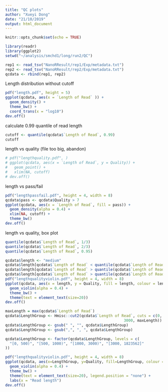 ```yaml
---
title: "QC plots"
author: "Xueyi Dong"
date: "21/10/2019"
output: html_document
---
```


```r
knitr::opts_chunk$set(echo = TRUE)
```

```r
library(readr)
library(ggplot2)
setwd("~/analysis/smchd1/long/run2/QC")
```

```r
rep1 <- read_tsv("NanoRResult/rep1/Exp/metadata.txt")
rep2 <- read_tsv("NanoRResult/rep2/Exp/metadata.txt")
qcdata <- rbind(rep1, rep2)
```

Length distribution without cutoff

```r
pdf("length.pdf", height = 5)
ggplot(qcdata, aes(x = `Length of Read` )) +
  geom_density() +
  theme_bw() +
  coord_trans(x = "log10")
dev.off()
```


calculate 0.99 quantile of read length

```r
cutoff <- quantile(qcdata$`Length of Read`, 0.99)
cutoff
```

length vs quality (file too big, abandon)

```r
# pdf("lengthquality.pdf", )
# ggplot(qcdata, aes(x = `Length of Read`, y = Quality)) +
#   geom_point() +
#   xlim(NA, cutoff)
# dev.off()
```

length vs pass/fail

```r
pdf("lengthpassfail.pdf", height = 4, width = 8)
qcdata$pass <- qcdata$Quality > 7
ggplot(qcdata, aes(x = `Length of Read`, fill = pass)) +
  geom_density(alpha = 0.4) +
  xlim(NA, cutoff) +
  theme_bw()
dev.off()
```

length vs quality, box plot


```r
quantile(qcdata$`Length of Read`, 1/3)
quantile(qcdata$`Length of Read`, 2/3)
quantile(qcdata$`Length of Read`, 0.95)
```

```r
qcdata$length <- "medium"
qcdata$length[qcdata$`Length of Read` < quantile(qcdata$`Length of Read`, 1/3)] <- "short"
qcdata$length[qcdata$`Length of Read` > quantile(qcdata$`Length of Read`, 2/3)] <- "long"
qcdata$length[qcdata$`Length of Read` > quantile(qcdata$`Length of Read`, 0.95)] <- "extra long"
pdf("lengthqualityviolin.pdf", height = 4, width = 8)
ggplot(qcdata, aes(x = length, y = Quality, fill = length, colour = length)) +
  geom_violin(alpha = 0.4) +
  theme_bw() +
  theme(text = element_text(size=20))
dev.off()
```

```r
maxLength = max(qcdata$`Length of Read`)
qcdata$LengthGroup <- Hmisc::cut2(qcdata$`Length of Read`, cuts = c(0, 500, 1000,
                                                     3000, maxLength))
qcdata$LengthGroup <- gsub(" ", "", qcdata$LengthGroup)
qcdata$LengthGroup <- gsub(",", ", ", qcdata$LengthGroup)

qcdata$LengthGroup <- factor(qcdata$LengthGroup, levels = c(
  "[0, 500)", "[500, 1000)", "[1000, 3000)", "[3000, 1823562]"
))

pdf("lengthqualityviolin.pdf", height = 4, width = 8)
ggplot(qcdata, aes(x=LengthGroup, y=Quality, fill=LengthGroup, colour = LengthGroup)) +
  geom_violin(alpha = 0.4) +
  theme_bw() +
  theme(text = element_text(size=20), legend.position = "none") +
  labs(x = "Read length")
dev.off()
```

